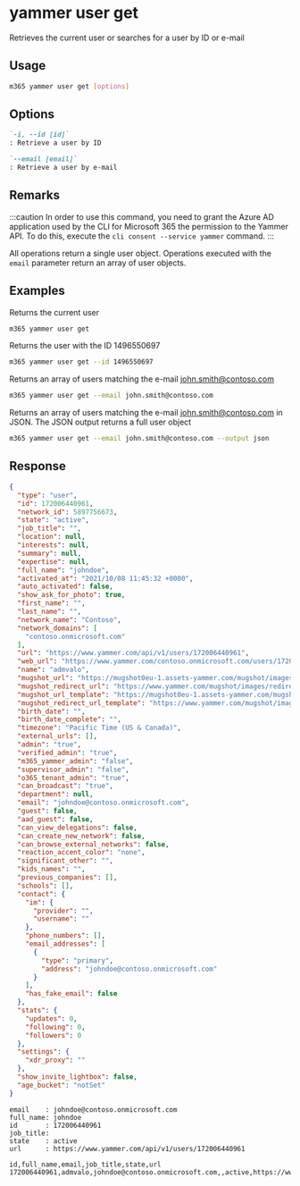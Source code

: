 
# yammer user get

Retrieves the current user or searches for a user by ID or e-mail

## Usage

```sh
m365 yammer user get [options]
```

## Options

```md defintion-list
`-i, --id [id]`
: Retrieve a user by ID

`--email [email]`
: Retrieve a user by e-mail
```

<Global />

## Remarks

:::caution
In order to use this command, you need to grant the Azure AD application used by the CLI for Microsoft 365 the permission to the Yammer API. To do this, execute the `cli consent --service yammer` command.
:::

All operations return a single user object. Operations executed with the `email` parameter return an array of user objects.

## Examples
  
Returns the current user

```sh
m365 yammer user get
```

Returns the user with the ID 1496550697

```sh
m365 yammer user get --id 1496550697
```

Returns an array of users matching the e-mail john.smith@contoso.com

```sh
m365 yammer user get --email john.smith@contoso.com
```

Returns an array of users matching the e-mail john.smith@contoso.com in JSON. The JSON output returns a full user object

```sh
m365 yammer user get --email john.smith@contoso.com --output json
```

## Response

<Tabs>
  <TabItem value="JSON">

  ```json
  {
    "type": "user",
    "id": 172006440961,
    "network_id": 5897756673,
    "state": "active",
    "job_title": "",
    "location": null,
    "interests": null,
    "summary": null,
    "expertise": null,
    "full_name": "johndoe",
    "activated_at": "2021/10/08 11:45:32 +0000",
    "auto_activated": false,
    "show_ask_for_photo": true,
    "first_name": "",
    "last_name": "",
    "network_name": "Contoso",
    "network_domains": [
      "contoso.onmicrosoft.com"
    ],
    "url": "https://www.yammer.com/api/v1/users/172006440961",
    "web_url": "https://www.yammer.com/contoso.onmicrosoft.com/users/172006440961",
    "name": "admvalo",
    "mugshot_url": "https://mugshot0eu-1.assets-yammer.com/mugshot/images/no_photo.png?P1=1668205841&P2=104&P3=1&P4=rnM2FPGOQRZja018qxAFshyyDKKH5SoUXkdpCeizRsdD7Ggb9sLSsdEaq-icgk8g-QTHFd0Te4e1gWAZTGEQekSQop6G6zDcipIVbZMJStEzfKKUpSPckcXnRhfiI55yq5AOLhVcH2PP_ZBFF-0KXMaP8Hy4dGDIRzmnUGhFuik0yjNBoGaYL86ltEaDMQdpS6rS3lmIMzLPGEMfr30vethAxRT7SKBbNYxZ9iPxO6TY26cYCfv0VyyMQkGGviPU4__EVjOoklhD_AqFGFGHtRTcsafpKOxCE70Z-nUpIPbYCel3las7w105u4SvPPC00Q5LUMDynUvzPiR4-vbWPg&size=48x48",
    "mugshot_redirect_url": "https://www.yammer.com/mugshot/images/redirect/48x48/no_photo.png",
    "mugshot_url_template": "https://mugshot0eu-1.assets-yammer.com/mugshot/images/no_photo.png?P1=1668205841&P2=104&P3=1&P4=rnM2FPGOQRZja018qxAFshyyDKKH5SoUXkdpCeizRsdD7Ggb9sLSsdEaq-icgk8g-QTHFd0Te4e1gWAZTGEQekSQop6G6zDcipIVbZMJStEzfKKUpSPckcXnRhfiI55yq5AOLhVcH2PP_ZBFF-0KXMaP8Hy4dGDIRzmnUGhFuik0yjNBoGaYL86ltEaDMQdpS6rS3lmIMzLPGEMfr30vethAxRT7SKBbNYxZ9iPxO6TY26cYCfv0VyyMQkGGviPU4__EVjOoklhD_AqFGFGHtRTcsafpKOxCE70Z-nUpIPbYCel3las7w105u4SvPPC00Q5LUMDynUvzPiR4-vbWPg&size={width}x{height}",
    "mugshot_redirect_url_template": "https://www.yammer.com/mugshot/images/redirect/{width}x{height}/no_photo.png",
    "birth_date": "",
    "birth_date_complete": "",
    "timezone": "Pacific Time (US & Canada)",
    "external_urls": [],
    "admin": "true",
    "verified_admin": "true",
    "m365_yammer_admin": "false",
    "supervisor_admin": "false",
    "o365_tenant_admin": "true",
    "can_broadcast": "true",
    "department": null,
    "email": "johndoe@contoso.onmicrosoft.com",
    "guest": false,
    "aad_guest": false,
    "can_view_delegations": false,
    "can_create_new_network": false,
    "can_browse_external_networks": false,
    "reaction_accent_color": "none",
    "significant_other": "",
    "kids_names": "",
    "previous_companies": [],
    "schools": [],
    "contact": {
      "im": {
        "provider": "",
        "username": ""
      },
      "phone_numbers": [],
      "email_addresses": [
        {
          "type": "primary",
          "address": "johndoe@contoso.onmicrosoft.com"
        }
      ],
      "has_fake_email": false
    },
    "stats": {
      "updates": 0,
      "following": 0,
      "followers": 0
    },
    "settings": {
      "xdr_proxy": ""
    },
    "show_invite_lightbox": false,
    "age_bucket": "notSet"
  }
  ```

  </TabItem>
  <TabItem value="Text">

  ```text
  email    : johndoe@contoso.onmicrosoft.com
  full_name: johndoe
  id       : 172006440961
  job_title:
  state    : active
  url      : https://www.yammer.com/api/v1/users/172006440961
  ```

  </TabItem>
  <TabItem value="CSV">

  ```csv
  id,full_name,email,job_title,state,url
  172006440961,admvalo,johndoe@contoso.onmicrosoft.com,,active,https://www.yammer.com/api/v1/users/172006440961
  ```

  </TabItem>
</Tabs>


